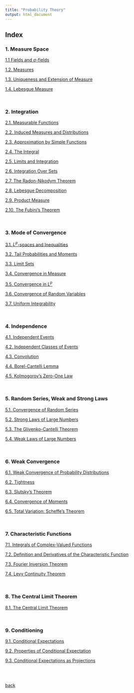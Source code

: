 ---
title: "Probability Theory"
output: html_document
---


## Index



### 1. Measure Space

[1.1 Fields and $\sigma$-fields](./prob1/1_1.html)

[1.2. Measures](./prob1/1_2.html)

[1.3. Uniqueness and Extension of Measure](./prob1/1_3.html)

[1.4. Lebesgue Measure](./prob1/1_4.html)

<br>

### 2. Integration

[2.1. Measurable Functions](./prob1/2_1.html)

[2.2. Induced Measures and Distributions](./prob1/2_2.html)

[2.3. Approximation by Simple Functions](./prob1/2_3.html)

[2.4. The Integral](./prob1/2_4.html)

[2.5. Limits and Integration](./prob1/2_5.html)

[2.6. Integration Over Sets](./prob1/2_6.html)

[2.7. The Radon-Nikodym Theorem](./prob1/2_7.html)

[2.8. Lebesgue Decomposition](./prob1/2_8.html)

[2.9. Product Measure](./prob1/2_9.html)

[2.10. The Fubini's Theorem](./prob1/2_10.html)

<br>

### 3. Mode of Convergence

[3.1. $L^p$-spaces and Inequalities](./prob1/3_1.html)

[3.2. Tail Probabilities and Moments](./prob1/3_2.html)

[3.3. Limit Sets](./prob1/3_3.html)

[3.4. Convergence in Measure](./prob1/3_4.html)

[3.5. Convergence in $L^p$](./prob1/3_5.html)

[3.6. Convergence of Random Variables](./prob1/3_6.html)

[3.7. Uniform Integrability](./prob1/3_7.html)

<br>

### 4. Independence

[4.1. Independent Events](./prob1/4_1.html)

[4.2. Independent Classes of Events](./prob1/4_2.html)

[4.3. Convolution](./prob1/4_3.html)

[4.4. Borel-Cantelli Lemma](./prob1/4_4.html)

[4.5. Kolmogorov's Zero-One Law](./prob1/4_5.html)

<br>

### 5. Random Series, Weak and Strong Laws

[5.1. Convergence of Random Series](./prob1/5_1.html)

[5.2. Strong Laws of Large Numbers](./prob1/5_2.html)

[5.3. The Glivenko-Cantelli Theorem](./prob1/5_3.html)

[5.4. Weak Laws of Large Numbers](./prob1/5_4.html)

<br>

### 6. Weak Convergence

[6.1. Weak Convergence of Probability Distributions](./prob1/6_1.html)

[6.2. Tightness](./prob1/6_2.html)

[6.3. Slutsky's Theorem](./prob1/6_3.html)

[6.4. Convergence of Moments](./prob1/6_4.html)

[6.5. Total Variation: Scheffe's Theorem](./prob1/6_5.html)

<br>

### 7. Characteristic Functions

[7.1. Integrals of Complex-Valued Functions](./prob1/7_1.html)

[7.2. Definition and Derivatives of the Characteristic Function](./prob1/7_2.html)

[7.3. Fourier Inversion Theorem](./prob1/7_3.html)

[7.4. Levy Continuity Theorem](./prob1/7_4.html)

<br>

### 8. The Central Limit Theorem

[8.1. The Central Limit Theorem](./prob1/8_1.html)

<br>

### 9. Conditioning

[9.1. Conditional Expectations](./prob1/9_1.html)

[9.2. Properties of Conditional Expectation](./prob1/9_2.html)

[9.3. Conditional Expectations as Projections](./prob1/9_3.html)



<br>
<br>

[back](../index.html)